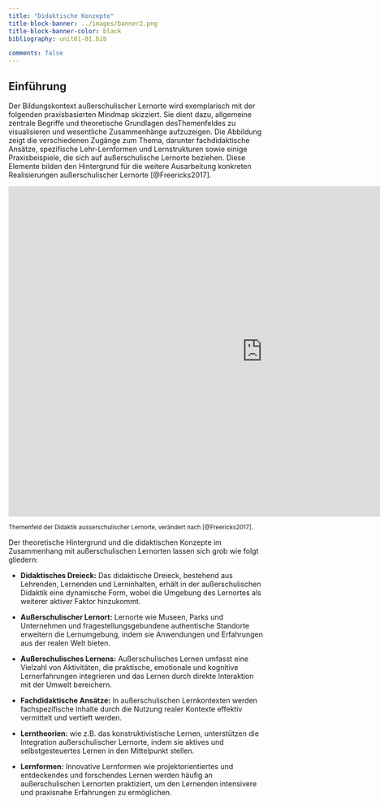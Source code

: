 ```yaml
---
title: "Didaktische Konzepte"
title-block-banner: ../images/banner2.png
title-block-banner-color: black
bibliography: unit01-01.bib

comments: false
---
```


## Einführung

Der Bildungskontext außerschulischer Lernorte wird exemplarisch mit der folgenden praxisbasierten Mindmap skizziert. Sie dient dazu, allgemeine zentrale Begriffe und theoretische Grundlagen desThemenfeldes zu visualisieren und wesentliche Zusammenhänge aufzuzeigen. Die Abbildung zeigt die verschiedenen Zugänge zum Thema, darunter fachdidaktische Ansätze, spezifische Lehr-Lernformen und Lernstrukturen sowie einige Praxisbeispiele, die sich auf außerschulische Lernorte beziehen. Diese Elemente bilden den Hintergrund für die weitere Ausarbeitung konkreten Realisierungen außerschulischer Lernorte [@Freericks2017].

<iframe style="border:none" width="1000" height="650" src="https://whimsical.com/embed/KyaQ73LvhNUJed1YQ8i7XM">

</iframe>

~Themenfeld\ der\ Didaktik\ ausserschulischer\ Lernorte,\ verändert\ nach\ [@Freericks2017].~

Der theoretische Hintergrund und die didaktischen Konzepte im Zusammenhang mit außerschulischen Lernorten lassen sich grob wie folgt gliedern:

- **Didaktisches Dreieck:** Das didaktische Dreieck, bestehend aus Lehrenden, Lernenden und Lerninhalten, erhält in der außerschulischen Didaktik eine dynamische Form, wobei die Umgebung des Lernortes als weiterer aktiver Faktor hinzukommt.

- **Außerschulischer Lernort:** Lernorte wie Museen, Parks und Unternehmen und fragestellungsgebundene authentische Standorte erweitern die Lernumgebung, indem sie Anwendungen und Erfahrungen aus der realen Welt bieten.

-  **Außerschulisches Lernens:** Außerschulisches Lernen umfasst eine Vielzahl von Aktivitäten, die praktische, emotionale und kognitive Lernerfahrungen integrieren und das Lernen durch direkte Interaktion mit der Umwelt bereichern.

-  **Fachdidaktische Ansätze:** In außerschulischen Lernkontexten werden fachspezifische Inhalte durch die Nutzung realer Kontexte effektiv vermittelt und vertieft werden.

-  **Lerntheorien:** wie z.B. das konstruktivistische Lernen, unterstützen die Integration außerschulischer Lernorte, indem sie aktives und selbstgesteuertes Lernen in den Mittelpunkt stellen.

-  **Lernformen:** Innovative Lernformen wie projektorientiertes und entdeckendes und forschendes Lernen werden häufig an außerschulischen Lernorten praktiziert, um den Lernenden intensivere und praxisnahe Erfahrungen zu ermöglichen.

